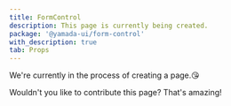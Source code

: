 ```yaml
---
title: FormControl
description: This page is currently being created.
package: '@yamada-ui/form-control'
with_description: true
tab: Props
---
```


We're currently in the process of creating a page.😘

Wouldn't you like to contribute this page? That's amazing!
